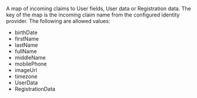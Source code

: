 A map of incoming claims to User fields, User data or Registration data. The key of the map is the incoming claim name from the
configured identity provider. The following are allowed values:

* <InlineFieldValue>birthDate</InlineFieldValue>
* <InlineFieldValue>firstName</InlineFieldValue>
* <InlineFieldValue>lastName</InlineFieldValue>
* <InlineFieldValue>fullName</InlineFieldValue>
* <InlineFieldValue>middleName</InlineFieldValue>
* <InlineFieldValue>mobilePhone</InlineFieldValue>
* <InlineFieldValue>imageUrl</InlineFieldValue>
* <InlineFieldValue>timezone</InlineFieldValue>
* <InlineFieldValue>UserData</InlineFieldValue>
* <InlineFieldValue>RegistrationData</InlineFieldValue>
